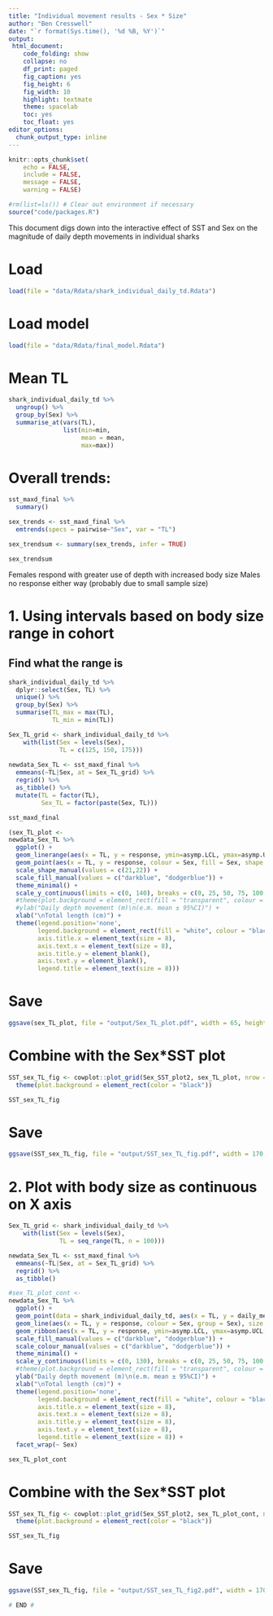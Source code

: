 ```yaml
---
title: "Individual movement results - Sex * Size"
author: "Ben Cresswell"
date: "`r format(Sys.time(), '%d %B, %Y')`"
output: 
 html_document:
    code_folding: show
    collapse: no
    df_print: paged
    fig_caption: yes
    fig_height: 6
    fig_width: 10
    highlight: textmate
    theme: spacelab
    toc: yes
    toc_float: yes
editor_options: 
  chunk_output_type: inline
---
```



```r
knitr::opts_chunk$set(
	echo = FALSE,
	include = FALSE,
	message = FALSE,
	warning = FALSE)
```


```r
#rm(list=ls()) # Clear out environment if necessary
source("code/packages.R")
```


This document digs down into the interactive effect of SST and Sex on the magnitude of daily depth movements in individual sharks

# Load
```r
load(file = "data/Rdata/shark_individual_daily_td.Rdata")
```

# Load model
```r
load(file = "data/Rdata/final_model.Rdata")
```



#  Mean TL 
```r
shark_individual_daily_td %>% 
  ungroup() %>% 
  group_by(Sex) %>% 
  summarise_at(vars(TL),
               list(min=min, 
                    mean = mean,
                    max=max))
```

# Overall trends:
```r
sst_maxd_final %>% 
  summary()

sex_trends <- sst_maxd_final %>% 
  emtrends(specs = pairwise~"Sex", var = "TL")

sex_trendsum <- summary(sex_trends, infer = TRUE)

sex_trendsum
```
Females respond with greater use of depth with increased body size
Males no response either way (probably due to small sample size)

# 1. Using intervals based on body size range in cohort

## Find what the range is
```r
shark_individual_daily_td %>% 
  dplyr::select(Sex, TL) %>% 
  unique() %>% 
  group_by(Sex) %>% 
  summarise(TL_max = max(TL),
            TL_min = min(TL))
```


```r
Sex_TL_grid <- shark_individual_daily_td %>% 
    with(list(Sex = levels(Sex),
              TL = c(125, 150, 175)))
  
newdata_Sex_TL <- sst_maxd_final %>% 
  emmeans(~TL|Sex, at = Sex_TL_grid) %>% 
  regrid() %>% 
  as_tibble() %>% 
  mutate(TL = factor(TL),
         Sex_TL = factor(paste(Sex, TL)))

sst_maxd_final
```


```r
(sex_TL_plot <- 
newdata_Sex_TL %>% 
  ggplot() +
  geom_linerange(aes(x = TL, y = response, ymin=asymp.LCL, ymax=asymp.UCL, group = Sex), colour = "grey40", position=position_dodge(0.5)) +
  geom_point(aes(x = TL, y = response, colour = Sex, fill = Sex, shape = Sex), colour = "grey20", position=position_dodge(0.5), size = 4) +
  scale_shape_manual(values = c(21,22)) +
  scale_fill_manual(values = c("darkblue", "dodgerblue")) +
  theme_minimal() +
  scale_y_continuous(limits = c(0, 140), breaks = c(0, 25, 50, 75, 100, 125)) +
  #theme(plot.background = element_rect(fill = "transparent", colour = "black", linewidth = 1)) +
  #ylab("Daily depth movement (m)\n(e.m. mean ± 95%CI)") + 
  xlab("\nTotal length (cm)") +
  theme(legend.position='none',
        legend.background = element_rect(fill = "white", colour = "black"),
        axis.title.x = element_text(size = 8),
        axis.text.x = element_text(size = 8),
        axis.title.y = element_blank(),
        axis.text.y = element_blank(),
        legend.title = element_text(size = 8)))

```


# Save
```r
ggsave(sex_TL_plot, file = "output/Sex_TL_plot.pdf", width = 65, height = 50, units = "mm", dpi = 300)
```


# Combine with the Sex*SST plot
```r
SST_sex_TL_fig <- cowplot::plot_grid(Sex_SST_plot2, sex_TL_plot, nrow = 1, labels = c('A', 'B'), label_size = 9, align = "h", rel_widths = c(1.1, 0.6)) +
  theme(plot.background = element_rect(color = "black"))

SST_sex_TL_fig
```


# Save
```r
ggsave(SST_sex_TL_fig, file = "output/SST_sex_TL_fig.pdf", width = 170, height = 70, device = cairo_pdf, units = "mm", dpi = 300)
```





# 2. Plot with body size as continuous on X axis

```r
Sex_TL_grid <- shark_individual_daily_td %>% 
    with(list(Sex = levels(Sex),
              TL = seq_range(TL, n = 100)))
```


```r
newdata_Sex_TL <- sst_maxd_final %>% 
  emmeans(~TL|Sex, at = Sex_TL_grid) %>% 
  regrid() %>% 
  as_tibble() 
```


```r
#sex_TL_plot_cont <- 
newdata_Sex_TL %>% 
  ggplot() +
  geom_point(data = shark_individual_daily_td, aes(x = TL, y = daily_mean_depth, fill = Sex, colour = Sex), alpha = 0.05, position = position_jitter(width = 3)) +
  geom_line(aes(x = TL, y = response, colour = Sex, group = Sex), size = 1) +
  geom_ribbon(aes(x = TL, y = response, ymin=asymp.LCL, ymax=asymp.UCL, fill = Sex, group = Sex), alpha = 0.4) +
  scale_fill_manual(values = c("darkblue", "dodgerblue")) +
  scale_colour_manual(values = c("darkblue", "dodgerblue")) +
  theme_minimal() +
  scale_y_continuous(limits = c(0, 130), breaks = c(0, 25, 50, 75, 100, 125)) +
  #theme(plot.background = element_rect(fill = "transparent", colour = "black", linewidth = 1)) +
  ylab("Daily depth movement (m)\n(e.m. mean ± 95%CI)") + 
  xlab("\nTotal length (cm)") +
  theme(legend.position='none',
        legend.background = element_rect(fill = "white", colour = "black"),
        axis.title.x = element_text(size = 8),
        axis.text.x = element_text(size = 8),
        axis.title.y = element_text(size = 8),
        axis.text.y = element_text(size = 8),
        legend.title = element_text(size = 8)) +
  facet_wrap(~ Sex)

sex_TL_plot_cont
```

# Combine with the Sex*SST plot
```r
SST_sex_TL_fig <- cowplot::plot_grid(Sex_SST_plot2, sex_TL_plot_cont, nrow = 1, labels = c('A', 'B'), label_size = 9, align = "h", rel_widths = c(1,1)) +
  theme(plot.background = element_rect(color = "black"))

SST_sex_TL_fig
```

# Save
```r
ggsave(SST_sex_TL_fig, file = "output/SST_sex_TL_fig2.pdf", width = 170, height = 70, device = cairo_pdf, units = "mm", dpi = 300)
```



```r
# END #
```